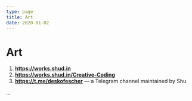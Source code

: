 ```yaml
---
type: page
title: Art
date: 2020-01-02
---
```


# Art

1. **https://works.shud.in**
2. **https://works.shud.in/Creative-Coding**
3. **https://t.me/deskofescher** — a Telegram channel maintained by Shu

...
